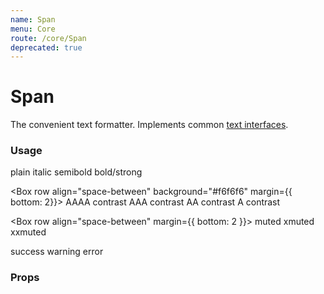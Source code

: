 ```yaml
---
name: Span
menu: Core
route: /core/Span
deprecated: true
---
```




# Span

The convenient text formatter. Implements common [text interfaces](/constants/text).

### Usage

<Playground>
  <Box row align="space-between" margin={{ bottom: 2 }}>
    <Span>plain</Span>
    <Span italic>italic</Span>
    <Span semibold>semibold</Span>
    <Span bold>bold/strong</Span>
  </Box>

  <Box row align="space-between" background="#f6f6f6" margin={{ bottom: 2}}>
    <Span contrast="AAAA">AAAA contrast</Span>
    <Span contrast="AAA">AAA contrast</Span>
    <Span contrast="AA">AA contrast</Span>
    <Span contrast="A">A contrast</Span>
  </Box>

  <Box row align="space-between" margin={{ bottom: 2 }}>
    <Span muted>muted</Span>
    <Span xmuted>xmuted</Span>
    <Span xxmuted>xxmuted</Span>
  </Box>

  <Box row align="space-between">
    <Span success>success</Span>
    <Span warning>warning</Span>
    <Span error>error</Span>
  </Box>
</Playground>


### Props

<Props of={Span} />

